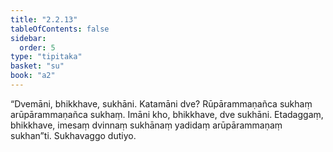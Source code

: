 ```yaml
---
title: "2.2.13"
tableOfContents: false
sidebar:
  order: 5
type: "tipitaka"
basket: "su"
book: "a2"
---
```



<DynamicBreadcrumb />

<Division number="77" book="a2" bookNo="15" page="80">

<Paragraph number="157" book="a2">
“Dvemāni, bhikkhave, sukhāni. Katamāni dve? Rūpārammaṇañca sukhaṃ arūpārammaṇañca sukhaṃ. Imāni kho, bhikkhave, dve sukhāni. Etadaggaṃ, bhikkhave, imesaṃ dvinnaṃ sukhānaṃ yadidaṃ arūpārammaṇaṃ sukhan”ti.

</Paragraph>
</Division>

<Paragraph number="158" type="center" book="a2">
Sukhavaggo dutiyo.
</Paragraph>